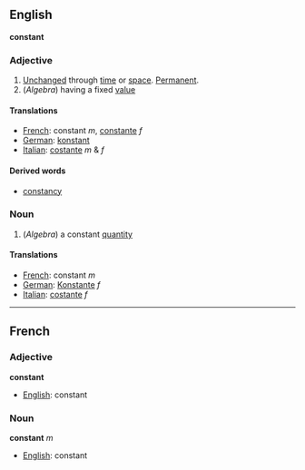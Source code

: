 ==English==
'''constant'''

===Adjective===

#[[Unchanged]] through [[time]] or [[space]].  [[Permanent]].
#(''Algebra'') having a fixed [[value]]

====Translations====

*[[French]]: constant ''m'', [[constante]] ''f''
*[[German]]: [[konstant]]
*[[Italian]]: [[costante]] ''m'' & ''f''

====Derived words====
*[[constancy]]

===Noun===

#(''Algebra'') a constant [[quantity]]

====Translations====

*[[French]]: constant ''m''
*[[German]]: [[Konstante]] ''f''
*[[Italian]]: [[costante]] ''f''

----

==French==

===Adjective===
'''constant'''

*[[English]]: constant

===Noun===
'''constant''' ''m''

*[[English]]: constant